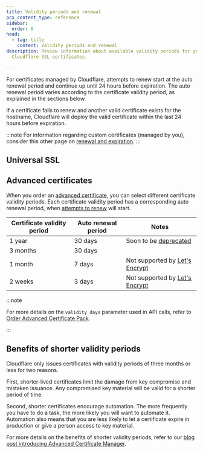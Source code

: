```yaml
---
title: Validity periods and renewal
pcx_content_type: reference
sidebar:
  order: 8
head:
  - tag: title
    content: Validity periods and renewal
description: Review information about available validity periods for your
  Cloudflare SSL certificates.

---
```



For certificates managed by Cloudflare, attempts to renew start at the auto renewal period and continue up until 24 hours before expiration. The auto renewal period varies according to the certificate validity period, as explained in the sections below.

If a certificate fails to renew and another valid certificate exists for the hostname, Cloudflare will deploy the valid certificate within the last 24 hours before expiration.

:::note
For information regarding custom certificates (managed by you), consider this other page on [renewal and expiration](/ssl/edge-certificates/custom-certificates/renewing/).
:::

## Universal SSL

<Render file="universal-ssl-validity" />

## Advanced certificates

When you order an [advanced certificate](/ssl/edge-certificates/advanced-certificate-manager/manage-certificates/), you can select different certificate validity periods. Each certificate validity period has a corresponding auto renewal period, when [attempts to renew](/ssl/reference/certificate-validity-periods/) will start.

| Certificate validity period | Auto renewal period | Notes                                                                                  |
| --------------------------- | ------------------- | -------------------------------------------------------------------------------------- |
| 1 year                      | 30 days             | Soon to be [deprecated](/ssl/reference/migration-guides/digicert-update/)              |
| 3 months                    | 30 days             |                                                                                        |
| 1 month                     | 7 days              | Not supported by [Let's Encrypt](/ssl/reference/certificate-authorities/#lets-encrypt) |
| 2 weeks                     | 3 days              | Not supported by [Let's Encrypt](/ssl/reference/certificate-authorities/#lets-encrypt) |

:::note


For more details on the `validity_days` parameter used in API calls, refer to [Order Advanced Certificate Pack](/api/resources/ssl/subresources/certificate_packs/methods/create/).


:::

## Benefits of shorter validity periods

Cloudflare only issues certificates with validity periods of three months or less for two reasons.

First, shorter-lived certificates limit the damage from key compromise and mistaken issuance. Any compromised key material will be valid for a shorter period of time.

Second, shorter certificates encourage automation. The more frequently you have to do a task, the more likely you will want to automate it. Automation also means that you are less likely to let a certificate expire in production or give a person access to key material.

For more details on the benefits of shorter validity periods, refer to our [blog post introducing Advanced Certificate Manager](https://blog.cloudflare.com/advanced-certificate-manager/).